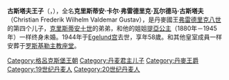 {{unreferenced|time=2014-02-21T10:12:39+00:00}}

{{Infobox royalty|royal
| name                 =古斯塔夫王子
| title = 丹麥的古斯塔夫王子（Prince Gustav of Denmark）
| full name            =克里斯蒂安·卡爾·弗雷德里克·瓦爾德馬·古斯塔夫<br>（Christian Frederik Wilhelm Valdemar Gustav）
| house       = [[格吕克斯堡王朝|格吕克斯堡王朝]]
| father            = [[弗雷德里克八世|弗雷德里克八世]]
| mother            = [[瑞典的路易丝公主|瑞典公主路易丝]]
| issue            = 
| birth_date        ={{Birth date|1887|3|4|df=y}}
| birth_place       =[[哥本哈根|哥本哈根]]
| date of christening  =
| place of christening =
| death_date        ={{Death date and age|1944|10|5|1887|8|2|df=y}}
| death_place       =[[斯德哥尔摩|斯德哥尔摩]]
| place of burial      =
}}

'''古斯塔夫王子'''（{{lang-da|Prins Gustav}}，{{bd|1887年|3月4日|1944年|10月5日|catIdx=G}}），全名'''克里斯蒂安·卡尔·弗雷德里克·瓦尔德马·古斯塔夫'''（Christian Frederik Wilhelm Valdemar Gustav），是丹麥國王[[弗雷德里克八世|弗雷德里克八世]]的第四个儿子，[[克里斯蒂安十世|克里斯蒂安十世]]的弟弟，和他的姐姐[[提亞公主|提亞公主]]（1880年－1945年）一样终身未婚。1944年于[[Egelund宫|Egelund宫]]去世，享年58歲。和其他皇室成員一样安葬于[[罗斯基勒主教座堂|罗斯基勒主教座堂]]。

{{丹麥人物小作品}}
{{DEFAULTSORT:Gustav}}
[[Category:格呂克斯堡王朝|Category:格呂克斯堡王朝]]
[[Category:丹麦君主儿子|Category:丹麦君主儿子]]
[[Category:丹麥王爵|Category:丹麥王爵]]
[[Category:19世纪丹麦人|Category:19世纪丹麦人]]
[[Category:20世纪丹麦人|Category:20世纪丹麦人]]